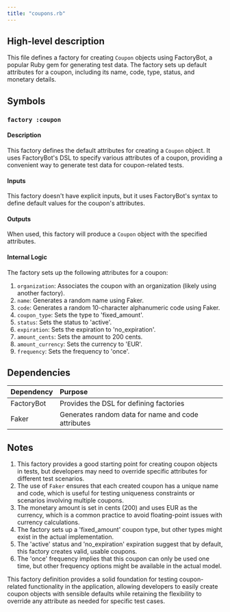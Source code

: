 ```yaml
---
title: "coupons.rb"
---
```


## High-level description
This file defines a factory for creating `Coupon` objects using FactoryBot, a popular Ruby gem for generating test data. The factory sets up default attributes for a coupon, including its name, code, type, status, and monetary details.

## Symbols

### `factory :coupon`
#### Description
This factory defines the default attributes for creating a `Coupon` object. It uses FactoryBot's DSL to specify various attributes of a coupon, providing a convenient way to generate test data for coupon-related tests.

#### Inputs
This factory doesn't have explicit inputs, but it uses FactoryBot's syntax to define default values for the coupon's attributes.

#### Outputs
When used, this factory will produce a `Coupon` object with the specified attributes.

#### Internal Logic
The factory sets up the following attributes for a coupon:

1. `organization`: Associates the coupon with an organization (likely using another factory).
2. `name`: Generates a random name using Faker.
3. `code`: Generates a random 10-character alphanumeric code using Faker.
4. `coupon_type`: Sets the type to 'fixed_amount'.
5. `status`: Sets the status to 'active'.
6. `expiration`: Sets the expiration to 'no_expiration'.
7. `amount_cents`: Sets the amount to 200 cents.
8. `amount_currency`: Sets the currency to 'EUR'.
9. `frequency`: Sets the frequency to 'once'.

## Dependencies
| Dependency | Purpose |
|:-----------|:--------|
| FactoryBot | Provides the DSL for defining factories |
| Faker | Generates random data for name and code attributes |

## Notes
1. This factory provides a good starting point for creating coupon objects in tests, but developers may need to override specific attributes for different test scenarios.
2. The use of `Faker` ensures that each created coupon has a unique name and code, which is useful for testing uniqueness constraints or scenarios involving multiple coupons.
3. The monetary amount is set in cents (200) and uses EUR as the currency, which is a common practice to avoid floating-point issues with currency calculations.
4. The factory sets up a 'fixed_amount' coupon type, but other types might exist in the actual implementation.
5. The 'active' status and 'no_expiration' expiration suggest that by default, this factory creates valid, usable coupons.
6. The 'once' frequency implies that this coupon can only be used one time, but other frequency options might be available in the actual model.

This factory definition provides a solid foundation for testing coupon-related functionality in the application, allowing developers to easily create coupon objects with sensible defaults while retaining the flexibility to override any attribute as needed for specific test cases.